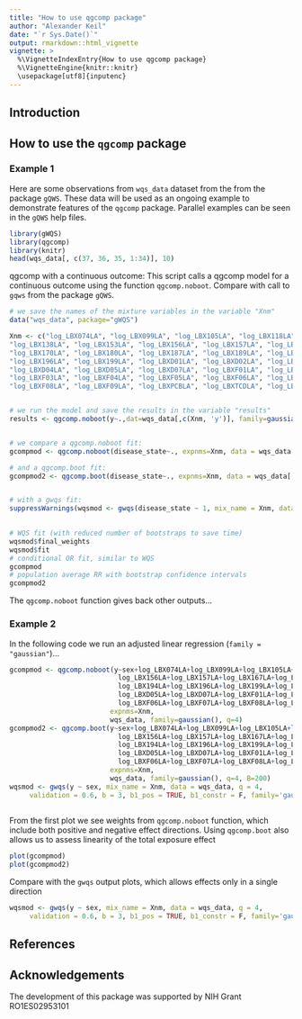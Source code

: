 ```yaml
---
title: "How to use qgcomp package"
author: "Alexander Keil"
date: "`r Sys.Date()`"
output: rmarkdown::html_vignette
vignette: >
  %\VignetteIndexEntry{How to use qgcomp package}
  %\VignetteEngine{knitr::knitr}
  \usepackage[utf8]{inputenc}
---
```


## Introduction

## How to use the `qgcomp` package

### Example 1

Here are some observations from  `wqs_data` dataset from the from the package `gQWS`. 
These data will be used as an ongoing example to demonstrate features of the
`qgcomp` package. Parallel examples can be seen in the `gQWS` help files.

```r
library(gWQS)
library(qgcomp)
library(knitr)
head(wqs_data[, c(37, 36, 35, 1:34)], 10)
```

qgcomp with a continuous outcome:
This script calls a qgcomp model for a continuous outcome using the function `qgcomp.noboot`.
Compare with call to `gqws` from the package `gQWS`.

```r

# we save the names of the mixture variables in the variable "Xnm"
data("wqs_data", package="gWQS")

Xnm <- c("log_LBX074LA", "log_LBX099LA", "log_LBX105LA", "log_LBX118LA",
"log_LBX138LA", "log_LBX153LA", "log_LBX156LA", "log_LBX157LA", "log_LBX167LA",
"log_LBX170LA", "log_LBX180LA", "log_LBX187LA", "log_LBX189LA", "log_LBX194LA",
"log_LBX196LA", "log_LBX199LA", "log_LBXD01LA", "log_LBXD02LA", "log_LBXD03LA",
"log_LBXD04LA", "log_LBXD05LA", "log_LBXD07LA", "log_LBXF01LA", "log_LBXF02LA",
"log_LBXF03LA", "log_LBXF04LA", "log_LBXF05LA", "log_LBXF06LA", "log_LBXF07LA",
"log_LBXF08LA", "log_LBXF09LA", "log_LBXPCBLA", "log_LBXTCDLA", "log_LBXHXCLA")


# we run the model and save the results in the variable "results"
results <- qgcomp.noboot(y~.,dat=wqs_data[,c(Xnm, 'y')], family=gaussian())


# we compare a qgcomp.noboot fit:
gcompmod <- qgcomp.noboot(disease_state~., expnms=Xnm, data = wqs_data[,c(Xnm, 'disease_state')], family=binomial(), q=4)

# and a qgcomp.boot fit:
gcompmod2 <- qgcomp.boot(disease_state~., expnms=Xnm, data = wqs_data[,c(Xnm, 'disease_state')], family=binomial(), q=4, B=200)


# with a gwqs fit:
suppressWarnings(wqsmod <- gwqs(disease_state ~ 1, mix_name = Xnm, data = wqs_data, q = 4, validation = 0.6, b = 3, b1_pos = F, b1_constr = F, family='binomial', seed=125))
     

# WQS fit (with reduced number of bootstraps to save time)
wqsmod$final_weights
wqsmod$fit
# conditional OR fit, similar to WQS
gcompmod
# population average RR with bootstrap confidence intervals
gcompmod2


```



The `qgcomp.noboot` function gives back other outputs...

### Example 2

In the following code we run an adjusted linear regression (`family = "gaussian"`)...

```r

gcompmod <- qgcomp.noboot(y~sex+log_LBX074LA+log_LBX099LA+log_LBX105LA+log_LBX118LA+log_LBX138LA+log_LBX153LA+
                           log_LBX156LA+log_LBX157LA+log_LBX167LA+log_LBX170LA+log_LBX180LA+log_LBX187LA+log_LBX189LA+
                           log_LBX194LA+log_LBX196LA+log_LBX199LA+log_LBXD01LA+log_LBXD02LA+log_LBXD03LA+log_LBXD04LA+
                           log_LBXD05LA+log_LBXD07LA+log_LBXF01LA+log_LBXF02LA+log_LBXF03LA+log_LBXF04LA+log_LBXF05LA+
                           log_LBXF06LA+log_LBXF07LA+log_LBXF08LA+log_LBXF09LA+log_LBXPCBLA+log_LBXTCDLA+log_LBXHXCLA,
                         expnms=Xnm,
                         wqs_data, family=gaussian(), q=4)
gcompmod2 <- qgcomp.boot(y~sex+log_LBX074LA+log_LBX099LA+log_LBX105LA+log_LBX118LA+log_LBX138LA+log_LBX153LA+
                           log_LBX156LA+log_LBX157LA+log_LBX167LA+log_LBX170LA+log_LBX180LA+log_LBX187LA+log_LBX189LA+
                           log_LBX194LA+log_LBX196LA+log_LBX199LA+log_LBXD01LA+log_LBXD02LA+log_LBXD03LA+log_LBXD04LA+
                           log_LBXD05LA+log_LBXD07LA+log_LBXF01LA+log_LBXF02LA+log_LBXF03LA+log_LBXF04LA+log_LBXF05LA+
                           log_LBXF06LA+log_LBXF07LA+log_LBXF08LA+log_LBXF09LA+log_LBXPCBLA+log_LBXTCDLA+log_LBXHXCLA,
                         expnms=Xnm,
                         wqs_data, family=gaussian(), q=4, B=200)
wqsmod <- gwqs(y ~ sex, mix_name = Xnm, data = wqs_data, q = 4, 
     validation = 0.6, b = 3, b1_pos = TRUE, b1_constr = F, family='gaussian', seed=125, plots=FALSE)
     

```

From the first plot we see weights from `qgcomp.noboot` function, which include both
positive and negative effect directions. Using `qgcomp.boot` also allows us to assess
linearity of the total exposure effect

```r
plot(gcompmod)
plot(gcompmod2)
```

Compare with the `gwqs` output plots, which allows effects only in a single direction

```r
wqsmod <- gwqs(y ~ sex, mix_name = Xnm, data = wqs_data, q = 4, 
     validation = 0.6, b = 3, b1_pos = TRUE, b1_constr = F, family='gaussian', seed=125, plots=TRUE)

```


## References


## Acknowledgements

The development of this package was supported by NIH Grant RO1ES02953101
